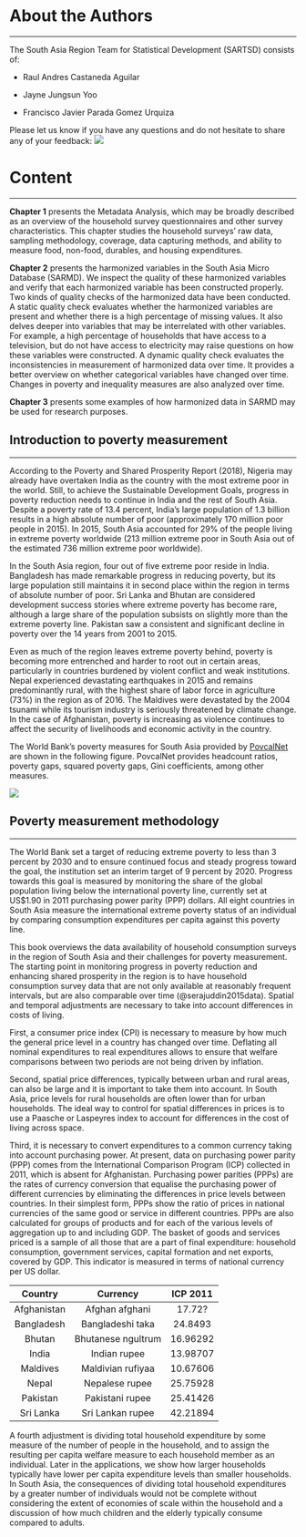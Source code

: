# About the Authors {-}
***

The South Asia Region Team for Statistical Development (SARTSD) consists of: 

- Raul Andres Castaneda Aguilar

- Jayne Jungsun Yoo

- Francisco Javier Parada Gomez Urquiza

Please let us know if you have any questions and do not hesitate to share any of your feedback: [![](figures/mail.png)](mailto:fparadagomezurqu@worldbank.org "Contact Us")

# Content {-}
***

**Chapter 1** presents the Metadata Analysis, which may be broadly described as an overview of the household survey questionnaires and other survey characteristics. This chapter studies the household surveys’ raw data, sampling methodology, coverage, data capturing methods, and ability to measure food, non-food, durables, and housing expenditures. 

**Chapter 2** presents the harmonized variables in the South Asia Micro Database (SARMD). We inspect the quality of these harmonized variables and verify that each harmonized variable has been constructed properly. Two kinds of quality checks of the harmonized data have been conducted. A static quality check evaluates whether the harmonized variables are present and whether there is a high percentage of missing values. It also delves deeper into variables that may be interrelated with other variables. For example, a high percentage of households that have access to a television, but do not have access to electricity may raise questions on how these variables were constructed. A dynamic quality check evaluates the inconsistencies in measurement of harmonized data over time. It provides a better overview on whether categorical variables have changed over time. Changes in poverty and inequality measures are also analyzed over time. 

**Chapter 3** presents some examples of how harmonized data in SARMD may be used for research purposes. 


## Introduction to poverty measurement {-}
***

According to the Poverty and Shared Prosperity Report (2018), Nigeria may already have overtaken India as the country with the most extreme poor in the world. Still, to achieve the Sustainable Development Goals, progress in poverty reduction needs to continue in India and the rest of South Asia. Despite a poverty rate of 13.4 percent, India’s large population of 1.3 billion results in a high absolute number of poor (approximately 170 million poor people in 2015). In 2015, South Asia accounted for 29% of the people living in extreme poverty worldwide (213 million extreme poor in South Asia out of the estimated 736 million extreme poor worldwide). 

In the South Asia region, four out of five extreme poor reside in India. Bangladesh has made remarkable progress in reducing poverty, but its large population still maintains it in second place within the region in terms of absolute number of poor. Sri Lanka and Bhutan are considered development success stories where extreme poverty has become rare, although a large share of the population subsists on slightly more than the extreme poverty line. Pakistan saw a consistent and significant decline in poverty over the 14 years from 2001 to 2015. 

Even as much of the region leaves extreme poverty behind, poverty is becoming more entrenched and harder to root out in certain areas, particularly in countries burdened by violent conflict and weak institutions. Nepal experienced devastating earthquakes in 2015 and remains predominantly rural, with the highest share of labor force in agriculture (73%) in the region as of 2016. The Maldives were devastated by the 2004 tsunami while its tourism industry is seriously threatened by climate change. In the case of Afghanistan, poverty is increasing as violence continues to affect the security of livelihoods and economic activity in the country. 

The World Bank’s poverty measures for South Asia provided by [PovcalNet](http://iresearch.worldbank.org/PovcalNet/home.aspx) are shown in the following figure. PovcalNet provides headcount ratios, poverty gaps, squared poverty gaps, Gini coefficients, among other measures. 

[![](figures/Povcalnet.png)](https://tab.worldbank.org/#/site/WBG/views/SAR_MNA_Poverty/PovcalNet "The user may interact with this Tableau dashboard by clicking on the figure.")

## Poverty measurement methodology {-}
***

The World Bank set a target of reducing extreme poverty to less than 3 percent by 2030 and to ensure continued focus and steady progress toward the goal, the institution set an interim target of 9 percent by 2020. Progress towards this goal is measured by monitoring the share of the global population living below the international poverty line, currently set at US$1.90 in 2011 purchasing power parity (PPP) dollars. All eight countries in South Asia measure the international extreme poverty status of an individual by comparing consumption expenditures per capita against this poverty line. 

This book overviews the data availability of household consumption surveys in the region of South Asia and their challenges for poverty measurement. The starting point in monitoring progress in poverty reduction and enhancing shared prosperity in the region is to have household consumption survey data that are not only available at reasonably frequent intervals, but are also comparable over time (@serajuddin2015data). Spatial and temporal adjustments are necessary to take into account differences in costs of living. 

First, a consumer price index (CPI) is necessary to measure by how much the general price level in a country has changed over time. Deflating all nominal expenditures to real expenditures allows to ensure that welfare comparisons between two periods are not being driven by inflation. 

Second, spatial price differences, typically between urban and rural areas, can also be large and it is important to take them into account. In South Asia, price levels for rural households are often lower than for urban households. The ideal way to control for spatial differences in prices is to use a Paasche or Laspeyres index to account for differences in the cost of living across space. 

Third, it is necessary to convert expenditures to a common currency taking into account purchasing power. At present, data on purchasing power parity (PPP) comes from the International Comparison Program (ICP) collected in 2011, which is absent for Afghanistan. Purchasing power parities (PPPs) are the rates of currency conversion that equalise the purchasing power of different currencies by eliminating the differences in price levels between countries. In their simplest form, PPPs show the ratio of prices in national currencies of the same good or service in different countries. PPPs are also calculated for groups of products and for each of the various levels of aggregation up to and including GDP. The basket of goods and services priced is a sample of all those that are a part of final expenditure: household consumption, government services, capital formation and net exports, covered by GDP. This indicator is measured in terms of national currency per US dollar.

|   Country   	|      Currency      	| ICP 2011 	|
|:-----------:	|:------------------:	|:--------:	|
| Afghanistan 	|   Afghan afghani   	|  17.72?  	|
|  Bangladesh 	|  Bangladeshi taka  	|  24.8493 	|
|    Bhutan   	| Bhutanese ngultrum 	| 16.96292 	|
|    India    	|    Indian rupee    	| 13.98707 	|
|   Maldives  	|  Maldivian rufiyaa 	| 10.67606 	|
|    Nepal    	|   Nepalese rupee   	| 25.75928 	|
|   Pakistan  	|   Pakistani rupee  	| 25.41426 	|
|  Sri Lanka  	|  Sri Lankan rupee  	| 42.21894 	|

A fourth adjustment is dividing total household expenditure by some measure of the number of people in the household, and to assign the resulting per capita welfare measure to each household member as an individual. Later in the applications, we show how larger households typically have lower per capita expenditure levels than smaller households. In South Asia, the consequences of dividing total household expenditures by a greater number of individuals would not be complete without considering the extent of economies of scale within the household and a discussion of how much children and the elderly typically consume compared to adults. 


